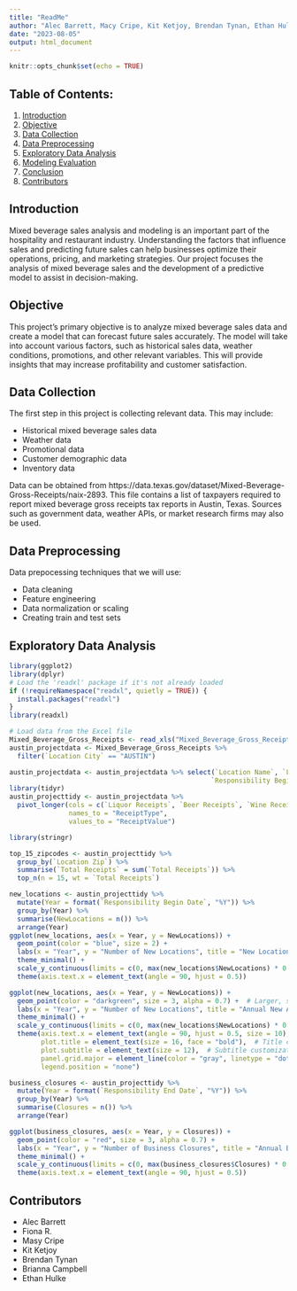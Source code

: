 ```yaml
---
title: "ReadMe"
author: "Alec Barrett, Macy Cripe, Kit Ketjoy, Brendan Tynan, Ethan Hulke, Brianna Campbell, Fiona Romanoschi"
date: "2023-08-05"
output: html_document
---
```


```r
knitr::opts_chunk$set(echo = TRUE)
```

## Table of Contents:
1. [Introduction](#introduction)
2. [Objective](#objective)
3. [Data Collection](#data-collection)
4. [Data Preprocessing](#data-preprocessing)
5. [Exploratory Data Analysis](#exploratory-data-analysis)
6. [Modeling Evaluation](#modeling-evaluation)
7. [Conclusion](#conclusion)
8. [Contributors](#contributors)


## Introduction <a name="introduction"></a>

Mixed beverage sales analysis and modeling is an important part of the hospitality and restaurant industry. Understanding the factors that influence sales and predicting future sales can help businesses optimize their operations, pricing, and marketing strategies. Our project focuses the analysis of mixed beverage sales and the development of a predictive model to assist in decision-making.

## Objective <a name="objective"></a>

This project's primary objective is to analyze mixed beverage sales data and create a model that can forecast future sales accurately. The model will take into account various factors, such as historical sales data, weather conditions, promotions, and other relevant variables. This will provide insights that may increase profitability and customer satisfaction.

## Data Collection <a name="data-collection"></a>

The first step in this project is collecting relevant data. This may include:
  
- Historical mixed beverage sales data
- Weather data
- Promotional data
- Customer demographic data
- Inventory data

Data can be obtained from https://data.texas.gov/dataset/Mixed-Beverage-Gross-Receipts/naix-2893. This file contains a list of taxpayers required to report mixed beverage gross receipts tax reports in Austin, Texas. Sources such as government data, weather APIs, or market research firms may also be used.

## Data Preprocessing <a name="data-preprocessing"></a>

Data prepocessing techniques that we will use:
  
- Data cleaning
- Feature engineering
- Data normalization or scaling
- Creating train and test sets

## Exploratory Data Analysis <a name="exploratory-data-analysis"></a>

```r
library(ggplot2)
library(dplyr)
# Load the 'readxl' package if it's not already loaded
if (!requireNamespace("readxl", quietly = TRUE)) {
  install.packages("readxl")
}
library(readxl)

# Load data from the Excel file
Mixed_Beverage_Gross_Receipts <- read_xls("Mixed_Beverage_Gross_Receipts.xls")
austin_projectdata <- Mixed_Beverage_Gross_Receipts %>% 
  filter(`Location City` == "AUSTIN")

austin_projectdata <- austin_projectdata %>% select(`Location Name`, `Location Address`, `Location Zip`, `Inside/Outside City Limits`, 
                                                   `Responsibility Begin Date`, `Responsibility End Date`,`Obligation End Date` , `Liquor Receipts`, `Wine Receipts`, `Beer Receipts`, `Cover Charge Receipts`, `Total Receipts`)
library(tidyr)
austin_projecttidy <- austin_projectdata %>%
  pivot_longer(cols = c(`Liquor Receipts`, `Beer Receipts`, `Wine Receipts`, `Cover Charge Receipts`),
               names_to = "ReceiptType", 
               values_to = "ReceiptValue")

library(stringr)

top_15_zipcodes <- austin_projecttidy %>%
  group_by(`Location Zip`) %>%
  summarise(`Total Receipts` = sum(`Total Receipts`)) %>%
  top_n(n = 15, wt = `Total Receipts`)

new_locations <- austin_projecttidy %>%
  mutate(Year = format(`Responsibility Begin Date`, "%Y")) %>%
  group_by(Year) %>%
  summarise(NewLocations = n()) %>%
  arrange(Year)
ggplot(new_locations, aes(x = Year, y = NewLocations)) +
  geom_point(color = "blue", size = 2) +
  labs(x = "Year", y = "Number of New Locations", title = "New Location Starts Over Time") +
  theme_minimal() +
  scale_y_continuous(limits = c(0, max(new_locations$NewLocations) * 0.5)) +
  theme(axis.text.x = element_text(angle = 90, hjust = 0.5))

ggplot(new_locations, aes(x = Year, y = NewLocations)) +
  geom_point(color = "darkgreen", size = 3, alpha = 0.7) +  # Larger, semi-transparent points
  labs(x = "Year", y = "Number of New Locations", title = "Annual New Alcohol Vendors") +
  theme_minimal() +
  scale_y_continuous(limits = c(0, max(new_locations$NewLocations) * 0.5)) +
  theme(axis.text.x = element_text(angle = 90, hjust = 0.5, size = 10),  # Adjust font size
        plot.title = element_text(size = 16, face = "bold"),  # Title customization
        plot.subtitle = element_text(size = 12),  # Subtitle customization
        panel.grid.major = element_line(color = "gray", linetype = "dotted"),  # Add gridlines
        legend.position = "none")

business_closures <- austin_projecttidy %>%
  mutate(Year = format(`Responsibility End Date`, "%Y")) %>%
  group_by(Year) %>%
  summarise(Closures = n()) %>%
  arrange(Year)

ggplot(business_closures, aes(x = Year, y = Closures)) +
  geom_point(color = "red", size = 3, alpha = 0.7) +
  labs(x = "Year", y = "Number of Business Closures", title = "Annual Business Closures Over Time") +
  theme_minimal() +
  scale_y_continuous(limits = c(0, max(business_closures$Closures) * 0.1)) +
  theme(axis.text.x = element_text(angle = 90, hjust = 0.5))

```


## Contributors <a name="contributors"></a>

- Alec Barrett
- Fiona R.
- Masy Cripe
- Kit Ketjoy
- Brendan Tynan
- Brianna Campbell
- Ethan Hulke
